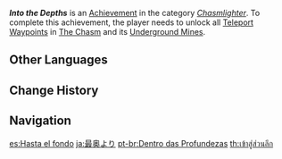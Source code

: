 {{Achievement Infobox
|id           = 80147
|order id     = 0147
|category     = Chasmlighter
|description  = Unlock all [[Teleport Waypoint]]s in [[The Chasm (Area)|The Chasm]] and its [[Underground Mines]].
|requirements = 
|primogems    = 5
|tracking     = 
|topic        = Teleport Waypoints
}}
'''''Into the Depths''''' is an [[Achievement]] in the category ''[[Chasmlighter]]''. To complete this achievement, the player needs to unlock all [[Teleport Waypoint]]s in [[The Chasm (Area)|The Chasm]] and its [[Underground Mines]].
<!--
==Trivia==

==Video Guides==
{{EVT
|video1   = 
|caption1 = 
}}
-->
==Other Languages==
{{Other Languages
|en      = Into the Depths
|zhs     = 自至深处
|zhs_rm  = Zì Zhì Shēnchù
|zht     = 自至深處
|zht_rm  = Zì Zhì Shēnchù
|zh_tl   = 
|ja      = 最奥より
|ja_rm   = Saiou yori
|ja_tl   = 
|ko      = 깊은 곳으로
|ko_tl   = Into the Depths
|es      = Hasta el fondo
|es_tl   = To the Bottom
|fr      = Au plus profond
|fr_tl   = At the Deepest
|ru      = На самой глубине
|ru_tl   = At the Deepest
|th      = เข้าสู่ส่วนลึก
|th_rm   = 
|th_tl   = 
|vi      = Đến Từ Nơi Sâu
|vi_tl   = 
|de      = In die Tiefe
|de_tl   = Into the Depths
|id      = Menuju Kedalaman
|id_tl   = Into the Depths
|pt      = Dentro das Profundezas
|pt_tl   = 
|tr      = Derinlere Doğru
|tr_tl   = Straight to the Depths
|it      = Nelle Profondità
|it_tl   = 
}}

==Change History==
{{Change History|2.6}}
<!--
==References==
{{Reflist}}
-->
==Navigation==
{{Achievement Navbox|Chasmlighter}}

[[es:Hasta el fondo]]
[[ja:最奥より]]
[[pt-br:Dentro das Profundezas]]
[[th:เข้าสู่ส่วนลึก]]